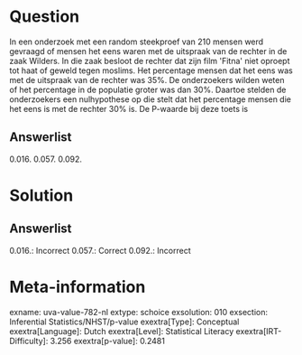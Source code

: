 Question
========

In een onderzoek met een random steekproef van 210 mensen werd gevraagd
of mensen het eens waren met de uitspraak van de rechter in de zaak
Wilders. In die zaak besloot de rechter dat zijn film \'Fitna\' niet
oproept tot haat of geweld tegen moslims. Het percentage mensen dat het
eens was met de uitspraak van de rechter was 35%. De onderzoekers wilden
weten of het percentage in de populatie groter was dan 30%. Daartoe
stelden de onderzoekers een nulhypothese op die stelt dat het percentage
mensen die het eens is met de rechter 30% is. De P-waarde bij deze toets
is

Answerlist
----------

0.016.
0.057.
0.092.

Solution
========

Answerlist
----------

0.016.: Incorrect
0.057.: Correct
0.092.: Incorrect

Meta-information
================
exname: uva-value-782-nl
extype: schoice
exsolution: 010
exsection: Inferential Statistics/NHST/p-value
exextra[Type]: Conceptual
exextra[Language]: Dutch
exextra[Level]: Statistical Literacy
exextra[IRT-Difficulty]: 3.256
exextra[p-value]: 0.2481
